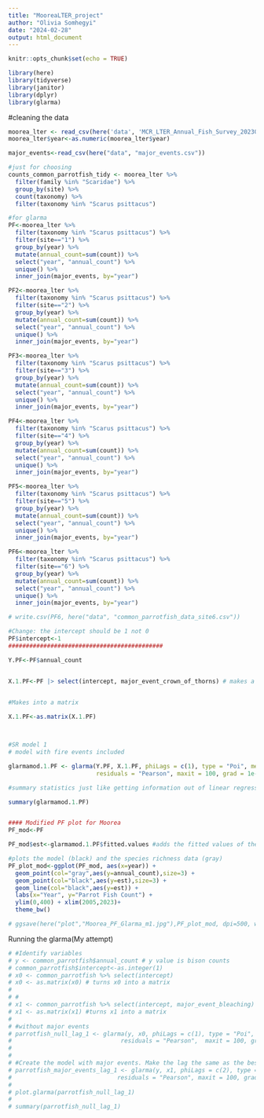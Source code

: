 ```yaml
---
title: "MooreaLTER_project"
author: "Olivia Somhegyi"
date: "2024-02-28"
output: html_document
---
```


```r
knitr::opts_chunk$set(echo = TRUE)

library(here)
library(tidyverse)
library(janitor)
library(dplyr)
library(glarma)
```

#cleaning the data
```r
moorea_lter <- read_csv(here('data', 'MCR_LTER_Annual_Fish_Survey_20230615.csv')) %>% clean_names()
moorea_lter$year<-as.numeric(moorea_lter$year)

major_events<-read_csv(here("data", "major_events.csv")) 

#just for choosing
counts_common_parrotfish_tidy <- moorea_lter %>% 
  filter(family %in% "Scaridae") %>% 
  group_by(site) %>% 
  count(taxonomy) %>% 
  filter(taxonomy %in% "Scarus psittacus")

#for glarma
PF<-moorea_lter %>% 
  filter(taxonomy %in% "Scarus psittacus") %>% 
  filter(site=="1") %>% 
  group_by(year) %>% 
  mutate(annual_count=sum(count)) %>% 
  select("year", "annual_count") %>% 
  unique() %>% 
  inner_join(major_events, by="year")

PF2<-moorea_lter %>% 
  filter(taxonomy %in% "Scarus psittacus") %>% 
  filter(site=="2") %>% 
  group_by(year) %>% 
  mutate(annual_count=sum(count)) %>% 
  select("year", "annual_count") %>% 
  unique() %>% 
  inner_join(major_events, by="year")

PF3<-moorea_lter %>% 
  filter(taxonomy %in% "Scarus psittacus") %>% 
  filter(site=="3") %>% 
  group_by(year) %>% 
  mutate(annual_count=sum(count)) %>% 
  select("year", "annual_count") %>% 
  unique() %>% 
  inner_join(major_events, by="year")

PF4<-moorea_lter %>% 
  filter(taxonomy %in% "Scarus psittacus") %>% 
  filter(site=="4") %>% 
  group_by(year) %>% 
  mutate(annual_count=sum(count)) %>% 
  select("year", "annual_count") %>% 
  unique() %>% 
  inner_join(major_events, by="year")

PF5<-moorea_lter %>% 
  filter(taxonomy %in% "Scarus psittacus") %>% 
  filter(site=="5") %>% 
  group_by(year) %>% 
  mutate(annual_count=sum(count)) %>% 
  select("year", "annual_count") %>% 
  unique() %>% 
  inner_join(major_events, by="year")

PF6<-moorea_lter %>% 
  filter(taxonomy %in% "Scarus psittacus") %>% 
  filter(site=="6") %>% 
  group_by(year) %>% 
  mutate(annual_count=sum(count)) %>% 
  select("year", "annual_count") %>% 
  unique() %>% 
  inner_join(major_events, by="year")

# write.csv(PF6, here("data", "common_parrotfish_data_site6.csv"))
```

```r
#Change: the intercept should be 1 not 0
PF$intercept<-1
############################################

Y.PF<-PF$annual_count


X.1.PF<-PF |> select(intercept, major_event_crown_of_thorns) # makes a model with crown of thorns event and intercept (1)

  
#Makes into a matrix

X.1.PF<-as.matrix(X.1.PF)



#SR model 1
# model with fire events included

glarmamod.1.PF <- glarma(Y.PF, X.1.PF, phiLags = c(1), type = "Poi", method = "FS",
                         residuals = "Pearson", maxit = 100, grad = 1e-6)

#summary statistics just like getting information out of linear regression

summary(glarmamod.1.PF)


#### Modified PF plot for Moorea
PF_mod<-PF

PF_mod$est<-glarmamod.1.PF$fitted.values #adds the fitted values of the GLARMA model to the data

#plots the model (black) and the species richness data (gray)
PF_plot_mod<-ggplot(PF_mod, aes(x=year)) + 
  geom_point(col="gray",aes(y=annual_count),size=3) + 
  geom_point(col="black",aes(y=est),size=3) +
  geom_line(col="black",aes(y=est)) +
  labs(x="Year", y="Parrot Fish Count") +
  ylim(0,400) + xlim(2005,2023)+
  theme_bw()

# ggsave(here("plot","Moorea_PF_Glarma_m1.jpg"),PF_plot_mod, dpi=500, width=6, height=3, unit="in")


```




Running the glarma(My attempt)
```r
# #Identify variables
# y <- common_parrotfish$annual_count # y value is bison counts
# common_parrotfish$intercept<-as.integer(1)
# x0 <- common_parrotfish %>% select(intercept) 
# x0 <- as.matrix(x0) # turns x0 into a matrix 
# 
# #
# x1 <- common_parrotfish %>% select(intercept, major_event_bleaching) # x1 explanatory variables, presence of major events
# x1 <- as.matrix(x1) #turns x1 into a matrix
# 
# #without major events
# parrotfish_null_lag_1 <- glarma(y, x0, phiLags = c(1), type = "Poi", method = "NR",
#                               residuals = "Pearson",  maxit = 100, grad = 1e-6)
# 
# 
# #Create the model with major events. Make the lag the same as the best fit model from question 2 
# parrotfish_major_events_lag_1 <- glarma(y, x1, phiLags = c(2), type = "Poi", method = "NR", 
#                              residuals = "Pearson", maxit = 100, grad = 1e-6)
# 
# plot.glarma(parrotfish_null_lag_1)
# 
# summary(parrotfish_null_lag_1)
```



```r

```






